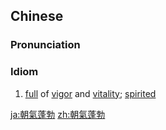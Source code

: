 {{also|朝气蓬勃}}
==Chinese==
{{zh-forms|s=朝气蓬勃|type=22}}

===Pronunciation===
{{zh-pron
|m=zhāoqì péngbó
|c=ziu1 hei3 fung4 but6
|cat=id
}}

===Idiom===
{{zh-idiom}}

# {{lb|zh|Advanced Mandarin}} [[full]] of [[vigor]] and [[vitality]]; [[spirited]]

[[ja:朝氣蓬勃]]
[[zh:朝氣蓬勃]]